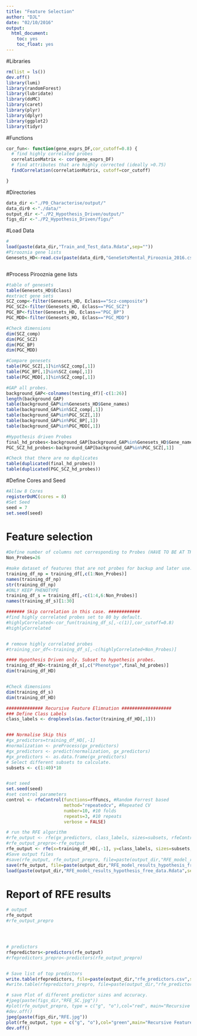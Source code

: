```yaml
---
title: "Feature Selection"
author: "DJL"
date: "02/10/2016"
output:
  html_document:
    toc: yes
    toc_float: yes
---
```


#Libraries
```r
rm(list = ls())
dev.off()
library(lumi)
library(randomForest)
library(lubridate)
library(doMC)
library(caret)
library(plyr)
library(dplyr)
library(ggplot2)
library(tidyr)

```
#Functions
```r

cor_fun<- function(gene_exprs_DF,cor_cutoff=0.8) {
  # find highly correlated probes
  correlationMatrix <- cor(gene_exprs_DF)
  # find attributes that are highly corrected (ideally >0.75)
  findCorrelation(correlationMatrix, cutoff=cor_cutoff)

}


```


#Directories
```r
data_dir <-"./P0_Characterise/output/"
data_dir0 <-"./data/"
output_dir <-"./P2_Hypothesis_Driven/output/"
figs_dir <-"./P2_Hypothesis_Driven/figs/"


```

#Load Data
```r
#
load(paste(data_dir,"Train_and_Test_data.Rdata",sep=""))
#Pirooznia gene lists
Genesets_HD<-read.csv(paste(data_dir0,"GeneSetsMental_Pirooznia_2016.csv",sep=""))



```

#Process Pirooznia gene lists
```r

#table of genesets
table(Genesets_HD$Eclass)
#extract gene sets
SCZ_comp<-filter(Genesets_HD, Eclass=="Scz-composite")
PGC_SCZ<-filter(Genesets_HD, Eclass=="PGC_SCZ")
PGC_BP<-filter(Genesets_HD, Eclass=="PGC_BP")
PGC_MDD<-filter(Genesets_HD, Eclass=="PGC_MDD")

#Check dimensions
dim(SCZ_comp)
dim(PGC_SCZ)
dim(PGC_BP)
dim(PGC_MDD)

#Compare genesets
table(PGC_SCZ[,1]%in%SCZ_comp[,1])
table(PGC_BP[,1]%in%SCZ_comp[,1])
table(PGC_MDD[,1]%in%SCZ_comp[,1])

#GAP all probes.
background_GAP<-colnames(testing_df)[-c(1:26)]
length(background_GAP)
table(background_GAP%in%Genesets_HD$Gene_names)
table(background_GAP%in%SCZ_comp[,1])
table(background_GAP%in%PGC_SCZ[,1])
table(background_GAP%in%PGC_BP[,1])
table(background_GAP%in%PGC_MDD[,1])

#Hypothesis driven Probes
final_hd_probes<-background_GAP[background_GAP%in%Genesets_HD$Gene_names]
PGC_SCZ_hd_probes<-background_GAP[background_GAP%in%PGC_SCZ[,1]]

#Check that there are no duplicates
table(duplicated(final_hd_probes))
table(duplicated(PGC_SCZ_hd_probes))

```

#Define Cores and Seed
```r

#Allow 8 Cores
registerDoMC(cores = 8) 
#Set Seed
seed = 7
set.seed(seed)

```


# Feature selection
```r

#Define number of columns not corresponding to Probes (HAVE TO BE AT THE START of data)
Non_Probes=26 

#make dataset of features that are not probes for backup and later use.
training_df_np = training_df[,c(1:Non_Probes)]
names(training_df_np)
str(training_df_np)
#ONLY KEEP PHENOTYPE
training_df_s = training_df[,-c(1:4,6:Non_Probes)]
names(training_df_s)[1:30]

####### Skip correlation in this case. ############
#find highly correlated probes set to 80 by default.
#highlyCorrelated<-cor_fun(training_df_s[,-c(1)],cor_cutoff=0.8)
#highlyCorrelated


# remove highly correlated probes
#training_cor_df<-training_df_s[,-c(highlyCorrelated+Non_Probes)]

#### Hypothesis Driven only. Subset to hypothesis probes.
training_df_HD<-training_df_s[,c("Phenotype",final_hd_probes)]
dim(training_df_HD)


#Check dimensions
dim(training_df_s)
dim(training_df_HD)

############## Recursive Feature Elimnation ###################
### Define Class Labels
class_labels <- droplevels(as.factor(training_df_HD[,1]))


### Normalise Skip this
#gx_predictors=training_df_HD[,-1]
#normalization <- preProcess(gx_predictors)
#gx_predictors <- predict(normalization, gx_predictors)
#gx_predictors <- as.data.frame(gx_predictors)
# Select different subsets to calculate. 
subsets <- c(1:40)*10


#set seed
set.seed(seed)
#set control parameters 
control <- rfeControl(functions=rfFuncs, #Random Forrest based
                      method="repeatedcv", #Repeated CV
                      number=10, #10 folds
                      repeats=3, #10 repeats
                      verbose = FALSE)

# run the RFE algorithm
#rfe_output <- rfe(gx_predictors, class_labels, sizes=subsets, rfeControl=control)
#rfe_output_prepro<-rfe_output
rfe_output <- rfe(x=training_df_HD[,-1], y=class_labels, sizes=subsets, rfeControl=control)
#Save output files
#save(rfe_output, rfe_output_prepro, file=paste(output_dir,"RFE_model_results_hypothesis_free_data.Rdata",sep=""), compress = T)
save(rfe_output, file=paste(output_dir,"RFE_model_results_hypothesis_free_data.Rdata",sep=""), compress = T)
load(paste(output_dir,"RFE_model_results_hypothesis_free_data.Rdata",sep=""))

```


# Report of RFE results
```r

# output
rfe_output
#rfe_output_prepro




# predictors
rfepredictors<-predictors(rfe_output)
#rfepredictors_prepro<-predictors(rfe_output_prepro)


# Save list of top predictors
write.table(rfepredictors, file=paste(output_dir,"rfe_predictors.csv",sep=""),row.names=F,quote=FALSE,sep = ",")
#write.table(rfepredictors_prepro, file=paste(output_dir,"rfe_predictors_prepro.csv",sep=""),row.names=F,quote=FALSE,sep = ",")

# save Plot of different predictor sizes and accuracy.
#jpeg(paste(figs_dir,"RFE_SC.jpg"))
#plot(rfe_output_prepro, type = c("g", "o"),col="red", main="Recursive Feature Elimination (Scaled / Centered)")
#dev.off()
jpeg(paste(figs_dir,"RFE.jpg"))
plot(rfe_output, type = c("g", "o"),col="green",main="Recursive Feature Elimination")
dev.off()
```



